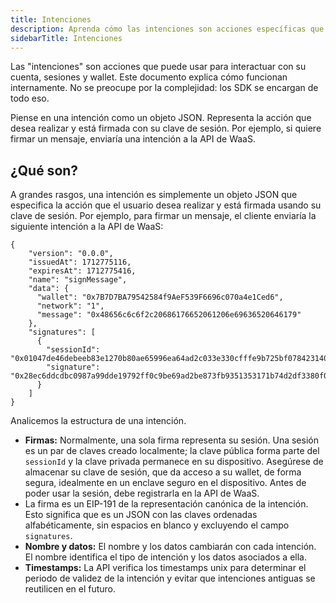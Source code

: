 ```yaml
---
title: Intenciones
description: Aprenda cómo las intenciones son acciones específicas que se utilizan para interactuar con su cuenta, sesiones y wallet. Básicamente, son objetos JSON firmados con su clave de sesión, que representan acciones como firmar un mensaje.
sidebarTitle: Intenciones
---
```


Las "intenciones" son acciones que puede usar para interactuar con su cuenta, sesiones y wallet. Este documento explica cómo funcionan internamente. No se preocupe por la complejidad: los SDK se encargan de todo eso.

Piense en una intención como un objeto JSON. Representa la acción que desea realizar y está firmada con su clave de sesión. Por ejemplo, si quiere firmar un mensaje, enviaría una intención a la API de WaaS.

## ¿Qué son?
A grandes rasgos, una intención es simplemente un objeto JSON que especifica la acción que el usuario desea realizar y está firmada usando su clave de sesión. Por ejemplo, para firmar un mensaje, el cliente enviaría la siguiente intención a la API de WaaS:

```
{
    "version": "0.0.0",
    "issuedAt": 1712775116,
    "expiresAt": 1712775416,
    "name": "signMessage",
    "data": {
      "wallet": "0x7B7D7BA79542584f9AeF539F6696c070a4e1Ced6",
      "network": "1",
      "message": "0x48656c6c6f2c20686176652061206e69636520646179"
    },
    "signatures": [
      {
        "sessionId": "0x01047de46debeeb83e1270b80ae65996ea64ad2c033e330cfffe9b725bf078423140124dce0cfe0cab9a61b385ca74fe77cd5e8a7147bfd87052f334cfbadc45c79a",
        "signature": "0x28ec6ddcdbc0987a99dde19792ff0c9be69ad2be873fb9351353171b74d2df3380f0ffcae2b8cb37a0659e374859420500b4399a2aab0209ee7919aaea575ac7"
      }
    ]
}
```

Analicemos la estructura de una intención.
- **Firmas:** Normalmente, una sola firma representa su sesión. Una sesión es un par de claves creado localmente; la clave pública forma parte del `sessionId` y la clave privada permanece en su dispositivo. Asegúrese de almacenar su clave de sesión, que da acceso a su wallet, de forma segura, idealmente en un enclave seguro en el dispositivo. Antes de poder usar la sesión, debe registrarla en la API de WaaS.
- La firma es un EIP-191 de la representación canónica de la intención. Esto significa que es un JSON con las claves ordenadas alfabéticamente, sin espacios en blanco y excluyendo el campo `signatures`.
- **Nombre y datos:** El nombre y los datos cambiarán con cada intención. El nombre identifica el tipo de intención y los datos asociados a ella.
- **Timestamps:** La API verifica los timestamps unix para determinar el periodo de validez de la intención y evitar que intenciones antiguas se reutilicen en el futuro.